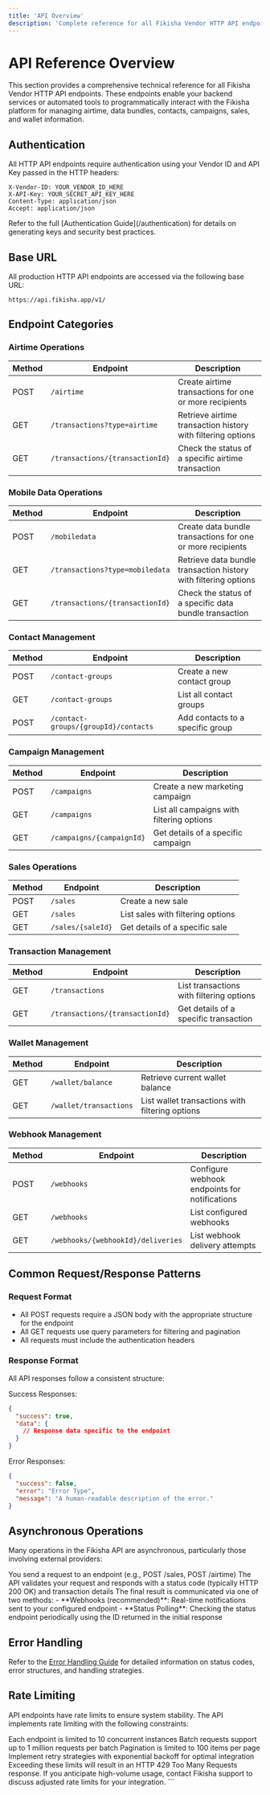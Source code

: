 ```yaml
---
title: 'API Overview'
description: 'Complete reference for all Fikisha Vendor HTTP API endpoints'
---
```



# API Reference Overview

This section provides a comprehensive technical reference for all Fikisha Vendor HTTP API endpoints. These endpoints enable your backend services or automated tools to programmatically interact with the Fikisha platform for managing airtime, data bundles, contacts, campaigns, sales, and wallet information.

## Authentication

All HTTP API endpoints require authentication using your Vendor ID and API Key passed in the HTTP headers:

```http
X-Vendor-ID: YOUR_VENDOR_ID_HERE
X-API-Key: YOUR_SECRET_API_KEY_HERE
Content-Type: application/json
Accept: application/json
```

<Info>
  Refer to the full [Authentication Guide](/authentication) for details on generating keys and security best practices.
</Info>

## Base URL

All production HTTP API endpoints are accessed via the following base URL:

```http
https://api.fikisha.app/v1/
```

## Endpoint Categories

### Airtime Operations

| Method | Endpoint | Description |
|--------|----------|-------------|
| POST | `/airtime` | Create airtime transactions for one or more recipients |
| GET | `/transactions?type=airtime` | Retrieve airtime transaction history with filtering options |
| GET | `/transactions/{transactionId}` | Check the status of a specific airtime transaction |

### Mobile Data Operations

| Method | Endpoint | Description |
|--------|----------|-------------|
| POST | `/mobiledata` | Create data bundle transactions for one or more recipients |
| GET | `/transactions?type=mobiledata` | Retrieve data bundle transaction history with filtering options |
| GET | `/transactions/{transactionId}` | Check the status of a specific data bundle transaction |

### Contact Management

| Method | Endpoint | Description |
|--------|----------|-------------|
| POST | `/contact-groups` | Create a new contact group |
| GET | `/contact-groups` | List all contact groups |
| POST | `/contact-groups/{groupId}/contacts` | Add contacts to a specific group |

### Campaign Management

| Method | Endpoint | Description |
|--------|----------|-------------|
| POST | `/campaigns` | Create a new marketing campaign |
| GET | `/campaigns` | List all campaigns with filtering options |
| GET | `/campaigns/{campaignId}` | Get details of a specific campaign |

### Sales Operations

| Method | Endpoint | Description |
|--------|----------|-------------|
| POST | `/sales` | Create a new sale |
| GET | `/sales` | List sales with filtering options |
| GET | `/sales/{saleId}` | Get details of a specific sale |

### Transaction Management

| Method | Endpoint | Description |
|--------|----------|-------------|
| GET | `/transactions` | List transactions with filtering options |
| GET | `/transactions/{transactionId}` | Get details of a specific transaction |

### Wallet Management

| Method | Endpoint | Description |
|--------|----------|-------------|
| GET | `/wallet/balance` | Retrieve current wallet balance |
| GET | `/wallet/transactions` | List wallet transactions with filtering options |

### Webhook Management

| Method | Endpoint | Description |
|--------|----------|-------------|
| POST | `/webhooks` | Configure webhook endpoints for notifications |
| GET | `/webhooks` | List configured webhooks |
| GET | `/webhooks/{webhookId}/deliveries` | List webhook delivery attempts |

## Common Request/Response Patterns

### Request Format

- All POST requests require a JSON body with the appropriate structure for the endpoint
- All GET requests use query parameters for filtering and pagination
- All requests must include the authentication headers

### Response Format

All API responses follow a consistent structure:

Success Responses:
```json
{
  "success": true,
  "data": {
    // Response data specific to the endpoint
  }
}
```

Error Responses:
```json
{
  "success": false,
  "error": "Error Type",
  "message": "A human-readable description of the error."
}
```

## Asynchronous Operations

Many operations in the Fikisha API are asynchronous, particularly those involving external providers:

<Steps>
  <Step title="Initial Request">
    You send a request to an endpoint (e.g., POST /sales, POST /airtime)
  </Step>
  <Step title="Validation">
    The API validates your request and responds with a status code (typically HTTP 200 OK) and transaction details
  </Step>
  <Step title="Result Communication">
    The final result is communicated via one of two methods:
    - **Webhooks (recommended)**: Real-time notifications sent to your configured endpoint
    - **Status Polling**: Checking the status endpoint periodically using the ID returned in the initial response
  </Step>
</Steps>

## Error Handling

Refer to the [Error Handling Guide](/guides/error-handling) for detailed information on status codes, error structures, and handling strategies.

## Rate Limiting

API endpoints have rate limits to ensure system stability. The API implements rate limiting with the following constraints:

<CardGroup col={2}>
  <Card title="Concurrent Requests" icon="clock">
    Each endpoint is limited to 10 concurrent instances
  </Card>
  <Card title="Batch Size" icon="layer-group">
    Batch requests support up to 1 million requests per batch
  </Card>
  <Card title="Pagination" icon="list">
    Pagination is limited to 100 items per page
  </Card>
  <Card title="Retry Strategy" icon="rotate">
    Implement retry strategies with exponential backoff for optimal integration
  </Card>
</CardGroup>

<Warning>
  Exceeding these limits will result in an HTTP 429 Too Many Requests response.
</Warning>

<Info>
  If you anticipate high-volume usage, contact Fikisha support to discuss adjusted rate limits for your integration.
</Info>
```